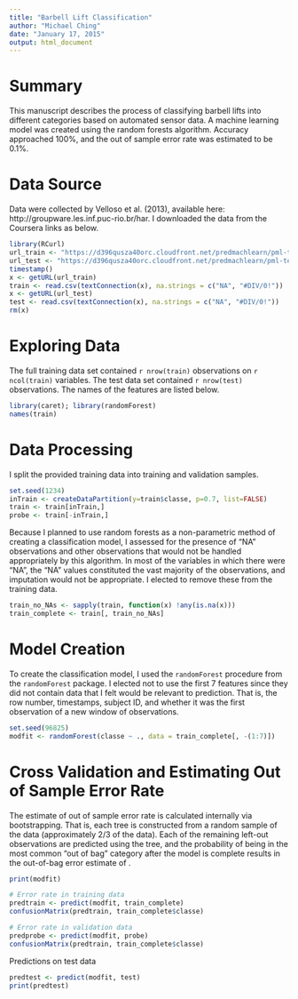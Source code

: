 ```yaml
---
title: "Barbell Lift Classification"
author: "Michael Ching"
date: "January 17, 2015"
output: html_document
---
```


# Summary
This manuscript describes the process of classifying barbell lifts into different categories based on automated sensor data. A machine learning model was created using the random forests algorithm. Accuracy approached 100%, and the out of sample error rate was estimated to be 0.1%. 

# Data Source
Data were collected by Velloso et al. (2013), available here: http://groupware.les.inf.puc-rio.br/har. I downloaded the data from the Coursera links as below.

```r
library(RCurl)
url_train <- "https://d396qusza40orc.cloudfront.net/predmachlearn/pml-training.csv"
url_test <- "https://d396qusza40orc.cloudfront.net/predmachlearn/pml-testing.csv"
timestamp()
x <- getURL(url_train)
train <- read.csv(textConnection(x), na.strings = c("NA", "#DIV/0!"))
x <- getURL(url_test)
test <- read.csv(textConnection(x), na.strings = c("NA", "#DIV/0!"))
rm(x)
```

# Exploring Data 
The full training data set contained `r nrow(train)` observations on `r ncol(train)` variables. The test data set contained `r nrow(test)` observations. The names of the features are listed below.

```r
library(caret); library(randomForest)
names(train)
```

# Data Processing
I split the provided training data into training and validation samples.
```r
set.seed(1234)
inTrain <- createDataPartition(y=train$classe, p=0.7, list=FALSE)
train <- train[inTrain,]
probe <- train[-inTrain,]
```

Because I planned to use random forests as a non-parametric method of creating a classification model, I assessed for the presence of "NA" observations and other observations that would not be handled appropriately by this algorithm. In most of the variables in which there were "NA", the "NA" values constituted the vast majority of the observations, and imputation would not be appropriate. I elected to remove these from the training data. 
```r
train_no_NAs <- sapply(train, function(x) !any(is.na(x)))
train_complete <- train[, train_no_NAs]
```

# Model Creation
To create the classification model, I used the `randomForest` procedure from the `randomForest` package. I elected not to use the first 7 features since they did not contain data that I felt would be relevant to prediction. That is, the row number, timestamps, subject ID, and whether it was the first observation of a new window of observations.
```r
set.seed(96825)
modfit <- randomForest(classe ~ ., data = train_complete[, -(1:7)])
```

# Cross Validation and Estimating Out of Sample Error Rate
The estimate of out of sample error rate is calculated internally via bootstrapping. That is, each tree is constructed from a random sample of the data (approximately 2/3 of the data). Each of the remaining left-out observations are predicted using the tree, and the probability of being in the most common "out of bag" category after the model is complete results in the out-of-bag error estimate of .

```r
print(modfit)
```

```r
# Error rate in training data
predtrain <- predict(modfit, train_complete)
confusionMatrix(predtrain, train_complete$classe)

# Error rate in validation data
predprobe <- predict(modfit, probe)
confusionMatrix(predtrain, train_complete$classe)
```

Predictions on test data
```r
predtest <- predict(modfit, test)
print(predtest)
```
